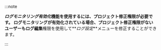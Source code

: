 :::note

**_ログモニタリング有効化_**機能を使用するには、**プロジェクト修正**権限が必要です。 ログモニタリングが有効化されている場合、**プロジェクト修正**権限がないユーザーも**ログ編集**権限を使用して**_ログ設定_**メニューを修正することができます。

:::
